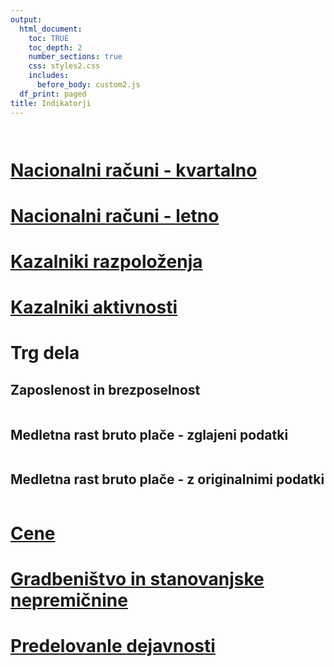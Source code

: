 ```yaml
---
output:
  html_document:
    toc: TRUE
    toc_depth: 2
    number_sections: true
    css: styles2.css
    includes:
      before_body: custom2.js
  df_print: paged
title: Indikatorji
---
```

```r
```

```r
```

# [Nacionalni računi - kvartalno](01-nacionalni_kvartalno.html#NacionalniKvartalno)
# [Nacionalni računi - letno](02-nacionalni_letno.html#NacionalniLetno)
# [Kazalniki razpoloženja](03-kazalniki_razpolozenja.html#KazalnikiRazpolozenja)
# [Kazalniki aktivnosti](04-kazalniki_aktivnosti.html#KazalnikiAktivnosti)

# Trg dela {#TrgDela}
## Zaposlenost in brezposelnost
```r
```

## Medletna rast bruto plače - zglajeni podatki
```r
```

## Medletna rast bruto plače - z originalnimi podatki
```r
```



# [Cene](06-cene.html#Cene)
# [Gradbeništvo in stanovanjske nepremičnine](07-gradbenistvo.html#Gradbenistvo)
# [Predelovanle dejavnosti](08-predelovalne_dejavnosti.html#PredelovalneDejavnosti)


